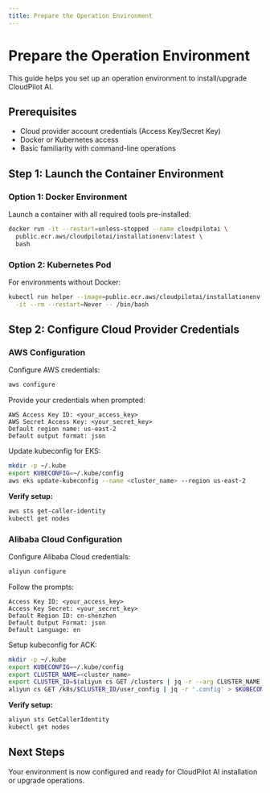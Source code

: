 ```yaml
---
title: Prepare the Operation Environment
---
```


# Prepare the Operation Environment

This guide helps you set up an operation environment to install/upgrade CloudPilot AI.

## Prerequisites

* Cloud provider account credentials (Access Key/Secret Key)
* Docker or Kubernetes access
* Basic familiarity with command-line operations

## Step 1: Launch the Container Environment

### Option 1: Docker Environment

Launch a container with all required tools pre-installed:

```bash
docker run -it --restart=unless-stopped --name cloudpilotai \
  public.ecr.aws/cloudpilotai/installationenv:latest \
  bash
```

### Option 2: Kubernetes Pod

For environments without Docker:

```bash
kubectl run helper --image=public.ecr.aws/cloudpilotai/installationenv:latest \
  -it --rm --restart=Never -- /bin/bash
```

## Step 2: Configure Cloud Provider Credentials

### AWS Configuration

Configure AWS credentials:

```bash
aws configure
```

Provide your credentials when prompted:
```
AWS Access Key ID: <your_access_key>
AWS Secret Access Key: <your_secret_key>
Default region name: us-east-2
Default output format: json
```

Update kubeconfig for EKS:

```bash
mkdir -p ~/.kube
export KUBECONFIG=~/.kube/config
aws eks update-kubeconfig --name <cluster_name> --region us-east-2
```

**Verify setup:**
```bash
aws sts get-caller-identity
kubectl get nodes
```

### Alibaba Cloud Configuration

Configure Alibaba Cloud credentials:

```bash
aliyun configure
```

Follow the prompts:
```
Access Key ID: <your_access_key>
Access Key Secret: <your_secret_key>
Default Region ID: cn-shenzhen
Default Output Format: json
Default Language: en
```

Setup kubeconfig for ACK:

```bash
mkdir -p ~/.kube
export KUBECONFIG=~/.kube/config
export CLUSTER_NAME=<cluster_name>
export CLUSTER_ID=$(aliyun cs GET /clusters | jq -r --arg CLUSTER_NAME "$CLUSTER_NAME" '.[] | select(.name == $CLUSTER_NAME) | .cluster_id')
aliyun cs GET /k8s/$CLUSTER_ID/user_config | jq -r '.config' > $KUBECONFIG
```

**Verify setup:**
```bash
aliyun sts GetCallerIdentity
kubectl get nodes
```

## Next Steps

Your environment is now configured and ready for CloudPilot AI installation or upgrade operations.

